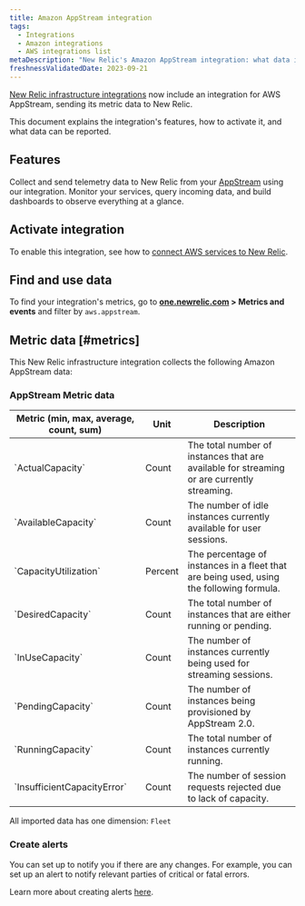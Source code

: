 ```yaml
---
title: Amazon AppStream integration
tags:
  - Integrations
  - Amazon integrations
  - AWS integrations list
metaDescription: "New Relic's Amazon AppStream integration: what data it reports and how to enable it."
freshnessValidatedDate: 2023-09-21
---
```


[New Relic infrastructure integrations](/docs/infrastructure/integrations-getting-started/getting-started/introduction-infrastructure-integrations) now include an integration for AWS AppStream, sending its metric data to New Relic.

This document explains the integration's features, how to activate it, and what data can be reported.

## Features

Collect and send telemetry data to New Relic from your [AppStream](https://aws.amazon.com/appstream/) using our integration. Monitor your services, query incoming data, and build dashboards to observe everything at a glance.

## Activate integration

To enable this integration, see how to [connect AWS services to New Relic](/docs/infrastructure/amazon-integrations/connect/aws-metric-stream-setup/).

## Find and use data

To find your integration's metrics, go to <DNT>**[one.newrelic.com](https://one.newrelic.com/all-capabilities) > Metrics and events**</DNT> and filter by `aws.appstream`.

## Metric data [#metrics]

This New Relic infrastructure integration collects the following Amazon AppStream data:

### AppStream Metric data
<table>
   <thead>
      <tr>
         <th style={{ width: "220px" }}>
         Metric (min, max, average, count, sum)  
         </th>
         <th>
            Unit  
         </th>
         <th>
            Description
         </th>
      </tr>
   </thead>
   <tbody>
      <tr>
         <td>
            `ActualCapacity`
         </td>
         <td>
            Count
         </td>
         <td>
            The total number of instances that are available for streaming or are currently streaming.
         </td>
      </tr>
      <tr>
         <td>
            `AvailableCapacity`
         </td>
         <td>
            Count
         </td>
         <td>
            The number of idle instances currently available for user sessions.
         </td>
      </tr>
      <tr>
         <td>
            `CapacityUtilization`
         </td>
         <td>
            Percent
         </td>
         <td>
            The percentage of instances in a fleet that are being used, using the following formula.
         </td>
      </tr>
     <tr>
         <td>
            `DesiredCapacity`
         </td>
         <td>
            Count
         </td>
         <td>
            The total number of instances that are either running or pending.
         </td>
      </tr>
      <tr>
         <td>
            `InUseCapacity`
         </td>
         <td>
            Count
         </td>
         <td>
            The number of instances currently being used for streaming sessions.
         </td>
      </tr>
      <tr>
         <td>
            `PendingCapacity`
         </td>
         <td>
            Count
         </td>
         <td>
            The number of instances being provisioned by AppStream 2.0.
         </td>
      </tr>
      <tr>
         <td>
            `RunningCapacity`
         </td>
         <td>
            Count
         </td>
         <td>
            The total number of instances currently running.
         </td>
      </tr>
      <tr>
         <td>
            `InsufficientCapacityError`
         </td>
         <td>
            Count
         </td>
         <td>
            The number of session requests rejected due to lack of capacity.
         </td>
      </tr>
   </tbody>
</table>

All imported data has one dimension: `Fleet`

### Create alerts

You can set up <InlinePopover type="alerts" /> to notify you if there are any changes. For example, you can set up an alert to notify relevant parties of critical or fatal errors.

Learn more about creating alerts [here](/docs/alerts-applied-intelligence/new-relic-alerts/learn-alerts/introduction-alerts/).
